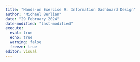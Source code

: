 ```yaml
---
title: "Hands-on Exercise 9: Information Dashboard Design"
author: "Michael Berlian"
date: "29 February 2024"
date-modified: "last-modified"
execute: 
  eval: true
  echo: true
  warning: false
  freeze: true
editor: visual
---
```


